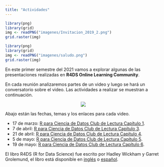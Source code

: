 ```yaml
---
title: "Actividades"
---
```


```r
library(png)
library(grid)
img <- readPNG("imagenes/Invitacion_2019_2.png")
grid.raster(img)
```

```r
library(png)
library(grid)
img <- readPNG("imagenes/saludo.png")
grid.raster(img)
```

En este primer semestre del 2021 vamos a explorar algunas de las presentaciones realizadas en **R4DS Online Learning Community**.

En cada reunión analizaremos partes de un video y luego se hará un conversatorio sobre el video. Las actividades a realizar se muestran a continuación.

<center>
![](imagenes/proceso_leer_r4ds.png)
</center>

Abajo están las fechas, temas y los enlaces para cada video.

- 17 de marzo: [R para Ciencia de Datos Club de Lectura Capítulo 1](https://youtu.be/q2IquNe1mnw).
- 7 de abril: [R para Ciencia de Datos Club de Lectura Capítulo 3](https://youtu.be/sYJlzqdEswM).
- 21 de abril: [R para Ciencia de Datos Club de Lectura Capítulo 4](https://youtu.be/CMqlPZsNiqo).
- 5 de mayo: [R para Ciencia de Datos Club de Lectura Capítulo 5](https://youtu.be/N4V2NL-TTg8).
- 19 de mayo: [R para Ciencia de Datos Club de Lectura Capítulo 6](https://youtu.be/f1ZGqZvt0ws).

El libro R4DS (R for Data Science) fue escrito por Hadley Wickham y Garret Grolemund, el libro está disponible en [inglés](https://r4ds.had.co.nz/) o [español](https://r4ds-en-espaniol.netlify.app/).
